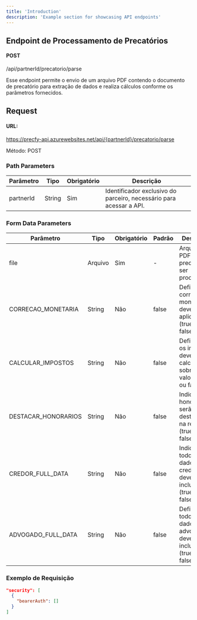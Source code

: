 ```yaml
---
title: 'Introduction'
description: 'Example section for showcasing API endpoints'
---
```


## Endpoint de Processamento de Precatórios

#### POST
/api/partnerId/precatorio/parse

Esse endpoint permite o envio de um arquivo PDF contendo o documento de precatório para extração de dados e realiza cálculos conforme os parâmetros fornecidos.

## Request

#### URL:
https://precfy-api.azurewebsites.net/api/{partnerId}/precatorio/parse

Método: POST

### Path Parameters

| Parâmetro | Tipo    | Obrigatório | Descrição |
| --------- | -------- | ----------- | --------- |
| partnerId	| String   | Sim         | Identificador exclusivo do parceiro, necessário para acessar a API. |

### Form Data Parameters

| Parâmetro | Tipo    | Obrigatório | Padrão | Descrição |
| --------- | ------- | ----------- | ------ | --------- |
| file | Arquivo | Sim | - | Arquivo PDF do precatório a ser processado. |
| CORRECAO_MONETARIA | String | Não | false | Define se a correção monetária deve ser aplicada (true ou false). |
| CALCULAR_IMPOSTOS | String | Não | false | Define se os impostos devem ser calculados sobre o valor (true ou false). |
| DESTACAR_HONORARIOS | String | Não | false | Indica se os honorários serão destacados na resposta (true ou false). |
| CREDOR_FULL_DATA	 | String | Não | false | Indica se todos os dados do credor devem ser incluídos (true ou false). |
| ADVOGADO_FULL_DATA | String | Não | false | Define se todos os dados do advogado devem ser incluídos (true ou false). |

### Exemplo de Requisição


```json
"security": [
  {
    "bearerAuth": []
  }
]
```
